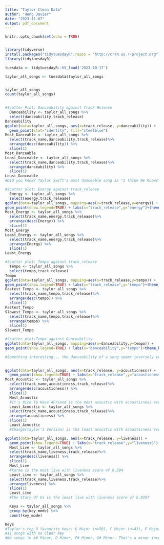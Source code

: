 ```yaml
---
title: "Taylor Clean Data"
author: "Heng Javier"
date: "2023-11-07"
output: pdf_document
---
```


```r
knitr::opts_chunk$set(echo = TRUE)
```
```r
  
```
```r
library(tidyverse)
install.packages("tidytuesdayR",repos = "http://cran.us.r-project.org")
library(tidytuesdayR)

tuesdata <- tidytuesdayR::tt_load('2023-10-17')

taylor_all_songs <- tuesdata$taylor_all_songs


taylor_all_songs
count(taylor_all_songs)
  
```
```r
#Scatter Plot: Danceability against Track Release 
  Danceability <- taylor_all_songs %>%
  select(danceability,track_release)
Danceability
ggplot(data=taylor_all_songs, aes(x=track_release, y=danceability)) +
  geom_point(stat="identity", fill="steelblue")
Most_Danceable <- taylor_all_songs %>%
  select(track_name,danceability,track_release)%>%
  arrange(desc(danceability)) %>%
  slice(1)
Most_Danceable
Least_Danceable <- taylor_all_songs %>%
  select(track_name,danceability,track_release)%>%
  arrange(danceability) %>%
  slice(1)
Least_Danceable
#Did you know? Taylor Swift's most danceable song is "I Think He Knows", released in August 2019 with a danceability score of 0.897! Whereas, her least danceable song is The Archer, with a Spotify danceability score of 0.292. Guess she didn't quite hit the mark on that one…
```
```r
#Scatter plot: Energy against track_release
  Energy <- taylor_all_songs %>%
  select(energy,track_release)
ggplot(data=taylor_all_songs, mapping=aes(x=track_release,y=energy)) +
geom_point(show.legend=TRUE) + labs(x="track_release",y="energy")+theme_bw()
Most_Energy <- taylor_all_songs %>%
  select(track_name,energy,track_release)%>%
  arrange(desc(Energy)) %>%
  slice(1)
Most_Energy
Least_Energy <- taylor_all_songs %>%
  select(track_name,energy,track_release)%>%
  arrange(Energy) %>%
  slice(1)
Least_Energy
```
```r
#Scatter plot: Tempo against track_release 
  Tempo <- taylor_all_songs %>%
  select(tempo,track_release)
Tempo
ggplot(data=taylor_all_songs, mapping=aes(x=track_release,y=tempo)) +
geom_point(show.legend=TRUE) + labs(x="track_release",y="tempo")+theme_bw()
Fastest_Tempo <- taylor_all_songs %>%
  select(track_name,tempo,track_release)%>%
  arrange(desc(tempo)) %>%
  slice(1)
Fastest_Tempo
Slowest_Tempo <- taylor_all_songs %>%
  select(track_name,tempo,track_release)%>%
  arrange(tempo) %>%
  slice(1)
Slowest_Tempo
```
```r
#Scatter plot:Tempo against Danceability 
ggplot(data=taylor_all_songs, mapping=aes(x=danceability,y=tempo)) +
geom_point(show.legend=TRUE) + labs(x="danceability",y="tempo")+theme_bw()

#Something interesting... the danceability of a song seems inversely correlated to the tempo of the song!
  
```
```r
ggplot(data=taylor_all_songs, aes(x=track_release, y=acousticness)) +
  geom_point(show.legend=TRUE) + labs(x="track_release",y="acousticness")+theme_bw()
Most_Acoustic <- taylor_all_songs %>%
  select(track_name,acousticness,track_release)%>%
  arrange(desc(acousticness)) %>%
  slice(1)
  Most_Acoustic
  #It's Nice To Have AFriend is the most acoustic with acousticness score of 0.971
  Least_Acoustic <- taylor_all_songs %>%
  select(track_name,acousticness,track_release)%>%
  arrange(acousticness) %>%
  slice(1)
  Least_Acoustic
  #Change(Taylor's Version) is the least acoustic with acousticness score of 0.000191
```
```r
ggplot(data=taylor_all_songs, aes(x=track_release, y=liveness)) +
  geom_point(show.legend=TRUE) + labs(x="track_release",y="livenessS")+theme_bw()
  Most_Live <- taylor_all_songs %>%
  select(track_name,liveness,track_release)%>%
  arrange(desc(liveness)) %>%
  slice(1)
  Most_Live
  #Karma is the most live with liveness score of 0.594
  Least_Live <- taylor_all_songs %>%
  select(track_name,liveness,track_release)%>%
  arrange(liveness) %>%
  slice(1)
  Least_Live
  #The Story Of Us is the least live with liveness score of 0.0357
```
```r
  Keys <- taylor_all_songs %>%
  group_by(key_mode) %>%
  count(key_mode)

Keys
#Taylor's top 3 favourite keys: G Major (n=50), C Major (n=41), F Major (n=30)
#11 songs with no clear key
#No songs in A# Minor, D Minor, F# Minor, G# Minor. That's a minor inconvenience!
```
```r

  
```
```r

  
```
```r

  
```
```r

  
```
